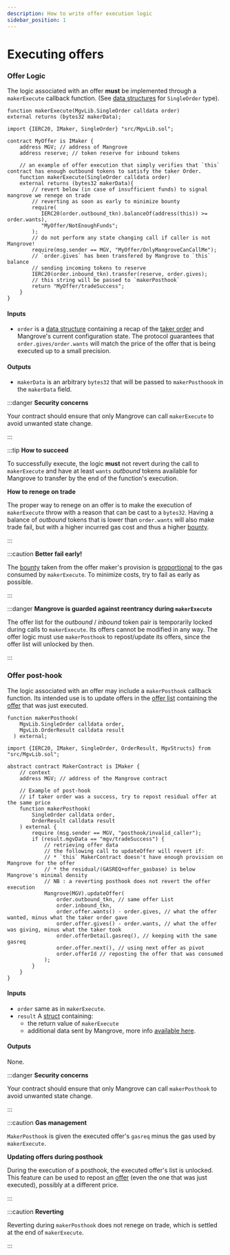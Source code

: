 ```yaml
---
description: How to write offer execution logic
sidebar_position: 1
---
```


# Executing offers

### Offer Logic

The logic associated with an offer **must** be implemented through a `makerExecute` callback function. (See [data structures](offer-data-structures.md#mgvlib.singleorder) for `SingleOrder` type).


<Tabs>
<TabItem value="signature" label="Signature" default>

```solidity
function makerExecute(MgvLib.SingleOrder calldata order)
external returns (bytes32 makerData);
```

</TabItem>

<TabItem value="offerLogic" label="Offer logic">

```solidity
import {IERC20, IMaker, SingleOrder} "src/MgvLib.sol";

contract MyOffer is IMaker {
    address MGV; // address of Mangrove
    address reserve; // token reserve for inbound tokens
    
    // an example of offer execution that simply verifies that `this` contract has enough outbound tokens to satisfy the taker Order.
    function makerExecute(SingleOrder calldata order) 
    external returns (bytes32 makerData){
        // revert below (in case of insufficient funds) to signal mangrove we renege on trade
        // reverting as soon as early to minimize bounty
        require(
           IERC20(order.outbound_tkn).balanceOf(address(this)) >= order.wants),
           "MyOffer/NotEnoughFunds";
        );
        // do not perform any state changing call if caller is not Mangrove!
        require(msg.sender == MGV, "MyOffer/OnlyMangroveCanCallMe");
        // `order.gives` has been transfered by Mangrove to `this` balance
        // sending incoming tokens to reserve
        IERC20(order.inbound_tkn).transfer(reserve, order.gives);
        // this string will be passed to `makerPosthook`
        return "MyOffer/tradeSuccess";
    }
}
```

</TabItem>
</Tabs>

#### Inputs

* `order` is a [data structure](../../governance-parameters/) containing a recap of the [taker order](offer-data-structures.md#mgvlib.singleorder) and Mangrove's current configuration state. The protocol guarantees that `order.gives/order.wants` will match the price of the offer that is being executed up to a small precision.&#x20;

#### Outputs

* `makerData` is an arbitrary `bytes32` that will be passed to `makerPosthoook` in the `makerData` field.

:::danger **Security concerns**

Your contract should ensure that only Mangrove can call `makerExecute` to avoid unwanted state change.&#x20;

:::

:::tip **How to succeed**

To successfully execute, the logic **must** not revert during the call to `makerExecute` and have at least `wants` _outbound_ tokens available for Mangrove to transfer by the end of the function's execution.

**How to renege on trade**

The proper way to renege on an offer is to make the execution of `makerExecute` throw with a reason that can be cast to a `bytes32`. Having a balance of _outbound_ tokens that is lower than `order.wants` will also make trade fail, but with a higher incurred gas cost and thus a higher [bounty](offer-provision.md#provision-and-offer-bounty).

:::

:::caution **Better fail early!**

The [bounty](offer-provision.md#computing-the-provision-and-offer-bounty) taken from the offer maker's provision is [proportional](offer-provision.md#computing-the-provision-and-offer-bounty) to the gas consumed by `makerExecute`. To minimize costs, try to fail as early as possible.

:::

:::danger **Mangrove is guarded against reentrancy during `makerExecute`**

The offer list for the _outbound_ / _inbound_ token pair is temporarily locked during calls to `makerExecute`. Its offers cannot be modified in any way. The offer logic must use `makerPosthook` to repost/update its offers, since the offer list will unlocked by then.

:::

### Offer post-hook

The logic associated with an offer may include a `makerPosthook` callback function. Its intended use is to update offers in the [offer list](../market.md) containing the [offer](./) that was just executed.

<Tabs>
<TabItem value="signature" label="Signature" default>

```solidity
function makerPosthook(
    MgvLib.SingleOrder calldata order,
    MgvLib.OrderResult calldata result
  ) external;
```

</TabItem>
<TabItem value="offerLogic" label="Offer logic">

```solidity
import {IERC20, IMaker, SingleOrder, OrderResult, MgvStructs} from "src/MgvLib.sol";

abstract contract MakerContract is IMaker {
    // context 
    address MGV; // address of the Mangrove contract
    
    // Example of post-hook
    // if taker order was a success, try to repost residual offer at the same price
    function makerPosthook(
        SingleOrder calldata order,
        OrderResult calldata result
    ) external {
        require (msg.sender == MGV, "posthook/invalid_caller");
        if (result.mgvData == "mgv/tradeSuccess") {
            // retrieving offer data
            // the following call to updateOffer will revert if:
            // * `this` MakerContract doesn't have enough provision on Mangrove for the offer
            // * the residual/(GASREQ+offer_gasbase) is below Mangrove's minimal density
            // NB : a reverting posthook does not revert the offer execution
            Mangrove(MGV).updateOffer(
                order.outbound_tkn, // same offer List
                order.inbound_tkn,
                order.offer.wants() - order.gives, // what the offer wanted, minus what the taker order gave 
                order.offer.gives() - order.wants, // what the offer was giving, minus what the taker took
                order.offerDetail.gasreq(), // keeping with the same gasreq
                order.offer.next(), // using next offer as pivot
                order.offerId // reposting the offer that was consumed
            );
        }
    }
}
```

</TabItem>
</Tabs>

#### Inputs

* `order` same as in `makerExecute`.
* `result` A [struct](offer-data-structures.md#mgvlib-orderresult) containing:
  * the return value of `makerExecute`
  * additional data sent by Mangrove, more info [available here](offer-data-structures.md#mgvlib.orderresult).

#### Outputs

None.

:::danger **Security concerns**

Your contract should ensure that only Mangrove can call `makerPosthook` to avoid unwanted state change.

:::

:::caution **Gas management**

`MakerPosthook` is given the executed offer's `gasreq` minus the gas used by `makerExecute`.&#x20;

**Updating offers during posthook**

During the execution of a posthook, the executed offer's list is unlocked. This feature can be used to repost an [offer](./) (even the one that was just executed), possibly at a different price.

:::

:::caution **Reverting**

Reverting during `makerPosthook` does not renege on trade, which is settled at the end of `makerExecute`.

:::
